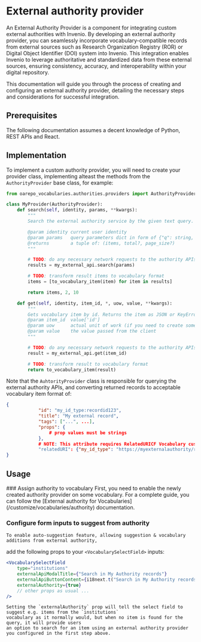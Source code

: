 
# External authority provider <Difficulty level="intermediate" />

An External Authority Provider is a component for integrating custom external authorities with Invenio.
By developing an external authority provider, you can seamlessly incorporate vocabulary-compatible records
from external sources such as Research Organization Registry (ROR) or Digital Object Identifier (DOI) system into
Invenio. This integration enables Invenio to leverage authoritative and standardized data from these external sources,
ensuring consistency, accuracy, and interoperability within your digital repository.

This documentation will guide you through the process of creating
and configuring an external authority provider, detailing the necessary steps and considerations for successful
integration.

## Prerequisites

The following documentation assumes a decent knowledge of Python, REST APIs and React.

## Implementation

To implement a custom authority provider, you will need to create your provider class,
implementing alteast the methods from the `AuthorityProvider` base class, for example:

```python
from oarepo_vocabularies.authorities.providers import AuthorityProvider

class MyProvider(AuthorityProvider):
    def search(self, identity, params, **kwargs):
        """
        Search the external authority service by the given text query.

        @param identity current user identity
        @param params   query parameters dict in form of {"q": string, "page": number, ...}
        @returns        a tuple of: (items, total?, page_size?)
        """

        # TODO: do any necessary network requests to the authority APIs here
        results = my_external_api.search(params)

        # TODO: transform result items to vocabulary format
        items = [to_vocabulary_item(item) for item in results]

        return items, 2, 10

    def get(self, identity, item_id, *, uow, value, **kwargs):
        """
        Gets vocabulary item by id. Returns the item as JSON or KeyError if the item could not be found.
        @param item_id  value['id']
        @param uow      actual unit of work (if you need to create something inside the db, do it inside this uow)
        @param value    the value passed from the client
        """

        # TODO: do any necessary network requests to the authority APIs here
        result = my_external_api.get(item_id)

        # TODO: transform result to vocabulary format
        return to_vocabulary_item(result)
```

Note that the `AuhtorityProvider` class is responsible for querying the external authority APIs, and
converting returned records to acceptable vocabulary item format of:

```json
{
            "id": "my_id_type:recordid123",
            "title": "My external record",
            "tags": ["...", ...],
            "props": {
                # prop values must be strings
            },
            # NOTE: This attribute requires RelatedURICF Vocabulary custom field enabled.
            "relatedURI": {"my_id_type": "https://myexternalauthority/recordid123"}
}
```

## Usage

<Steps>
### Assign authority to vocabulary
    First, you need to enable the newly created authority provider on some vocabulary.
    For a complete guide, you can follow the [External authority for Vocabularies](/customize/vocabularies/authority)
documentation.

### Configure form inputs to suggest from authority
    To enable auto-suggestion feature, allowing suggestion & vocabulary additions from external authority,
add the following props to your `<VocabularySelectField>` inputs:

```jsx
<VocabularySelectField
    type="institutions"
    externalApiModalTitle={"Search in My Authority records"}
    externalApiButtonContent={i18next.t("Search in My Authority records")}
    externalAuthority={true}
    // other props as usual ...
/>
```

    Setting the `externalAuthority` prop will tell the select field to suggest e.g. items from the `institutions`
    vocabulary as it normally would, but when no item is found for the query, it will provide users
    an option to search for an item using an external authority provider you configured in the first step above.
</Steps>